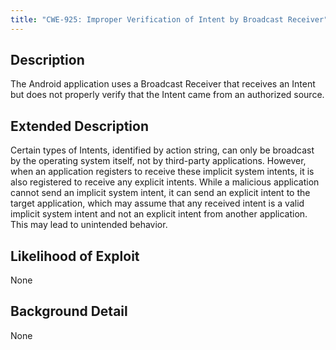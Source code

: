 ```yaml
---
title: "CWE-925: Improper Verification of Intent by Broadcast Receiver"
---
```


## Description
The Android application uses a Broadcast Receiver that receives an Intent but does not properly verify that the Intent came from an authorized source.

## Extended Description
Certain types of Intents, identified by action string, can only be broadcast by the operating system itself, not by third-party applications. However, when an application registers to receive these implicit system intents, it is also registered to receive any explicit intents. While a malicious application cannot send an implicit system intent, it can send an explicit intent to the target application, which may assume that any received intent is a valid implicit system intent and not an explicit intent from another application. This may lead to unintended behavior.

## Likelihood of Exploit
None

## Background Detail
None
        